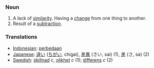 === Noun ===
#A lack of [[similarity]].  Having a [[change]] from one thing to another.
#Result of a [[subtraction]].

=== Translations ===
*[[Indonesian]]: [[beda|perbedaan]]
*[[Japanese]]: [[違い]] ([[ちがい]], chigai), [[差異]] (さい, sai) (1), [[差]] (さ, sa) (2)
*[[Swedish]]: [[skillnad]] ''c'', [[olikhet]] ''c'' (1); [[differens]] ''c'' (2)